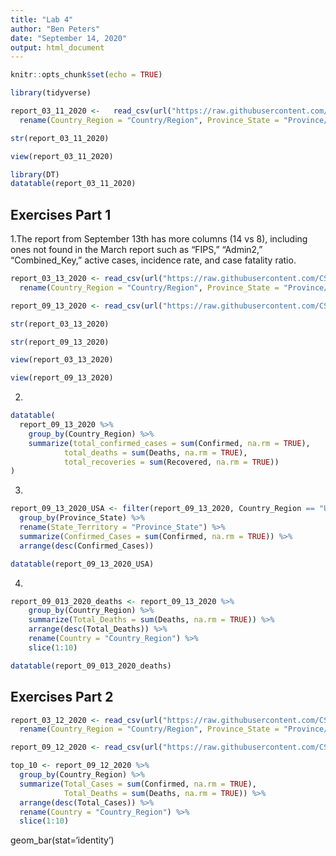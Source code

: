 ```yaml
---
title: "Lab 4"
author: "Ben Peters"
date: "September 14, 2020"
output: html_document
---
```


```r
knitr::opts_chunk$set(echo = TRUE)
```

```r
library(tidyverse)
```

```r
report_03_11_2020 <-   read_csv(url("https://raw.githubusercontent.com/CSSEGISandData/COVID-19/master/csse_covid_19_data/csse_covid_19_daily_reports/03-11-2020.csv")) %>%
  rename(Country_Region = "Country/Region", Province_State = "Province/State")

str(report_03_11_2020)
```
```r
view(report_03_11_2020)
```

```r
library(DT)
datatable(report_03_11_2020)
```

## Exercises Part 1

1.The report from September 13th has more columns (14 vs 8), including ones not found in the March report such as "FIPS," "Admin2," "Combined_Key," active cases, incidence rate, and case fatality ratio.
```r
report_03_13_2020 <- read_csv(url("https://raw.githubusercontent.com/CSSEGISandData/COVID-19/master/csse_covid_19_data/csse_covid_19_daily_reports/03-13-2020.csv")) %>%
  rename(Country_Region = "Country/Region", Province_State = "Province/State")

report_09_13_2020 <- read_csv(url("https://raw.githubusercontent.com/CSSEGISandData/COVID-19/master/csse_covid_19_data/csse_covid_19_daily_reports/09-13-2020.csv"))

```

```r
str(report_03_13_2020)
```
```r
str(report_09_13_2020)
```
```r
view(report_03_13_2020)
```
```r
view(report_09_13_2020)
```


2. 
```r
datatable(
  report_09_13_2020 %>% 
    group_by(Country_Region) %>% 
    summarize(total_confirmed_cases = sum(Confirmed, na.rm = TRUE),
            total_deaths = sum(Deaths, na.rm = TRUE),
            total_recoveries = sum(Recovered, na.rm = TRUE))
)
```


3.
```r
report_09_13_2020_USA <- filter(report_09_13_2020, Country_Region == "US") %>% 
  group_by(Province_State) %>% 
  rename(State_Territory = "Province_State") %>% 
  summarize(Confirmed_Cases = sum(Confirmed, na.rm = TRUE)) %>% 
  arrange(desc(Confirmed_Cases))

datatable(report_09_13_2020_USA)

```


4.
```r
report_09_013_2020_deaths <- report_09_13_2020 %>% 
    group_by(Country_Region) %>% 
    summarize(Total_Deaths = sum(Deaths, na.rm = TRUE)) %>% 
    arrange(desc(Total_Deaths)) %>% 
    rename(Country = "Country_Region") %>% 
    slice(1:10)

datatable(report_09_013_2020_deaths)
```

## Exercises Part 2

```r
report_03_12_2020 <- read_csv(url("https://raw.githubusercontent.com/CSSEGISandData/COVID-19/master/csse_covid_19_data/csse_covid_19_daily_reports/03-12-2020.csv")) %>%
  rename(Country_Region = "Country/Region", Province_State = "Province/State")

report_09_12_2020 <- read_csv(url("https://raw.githubusercontent.com/CSSEGISandData/COVID-19/master/csse_covid_19_data/csse_covid_19_daily_reports/09-12-2020.csv"))
```
```r
top_10 <- report_09_12_2020 %>%
  group_by(Country_Region) %>% 
  summarize(Total_Cases = sum(Confirmed, na.rm = TRUE),
            Total_Deaths = sum(Deaths, na.rm = TRUE)) %>% 
  arrange(desc(Total_Cases)) %>% 
  rename(Country = "Country_Region") %>% 
  slice(1:10)

```

geom_bar(stat='identity')
